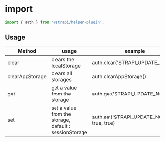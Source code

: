 <!--- auth.stories.mdx --->


<Meta title="utils/auth" />

# import

```js
import { auth } from '@strapi/helper-plugin';
```

## Usage

| Method          | usage                                                  | example                                     |
| --------------- | ------------------------------------------------------ | ------------------------------------------- |
| clear           | clears the localStorage                                | auth.clear('STRAPI_UPDATE_NOTIF')           |
| clearAppStorage | clears all storages                                    | auth.clearAppStorage()                      |
| get             | get a value from the storage                           | auth.get('STRAPI_UPDATE_NOTIF')             |
| set             | set a value from the storage, default : sessionStorage | auth.set('STRAPI_UPDATE_NOTIF', true, true) |
